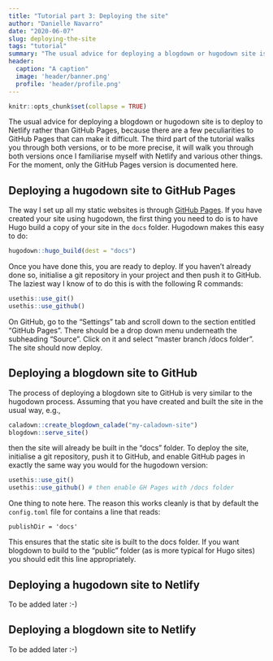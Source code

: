 ```yaml
---
title: "Tutorial part 3: Deploying the site"
author: "Danielle Navarro"
date: "2020-06-07"
slug: deploying-the-site
tags: "tutorial"
summary: "The usual advice for deploying a blogdown or hugodown site is to deploy to Netlify rather than GitHub Pages, because there are a few peculiarities to GitHub Pages that can make it difficult. The third part of the tutorial walks you through both versions."
header:
  caption: "A caption"
  image: 'header/banner.png'
  profile: 'header/profile.png'
---
```


```r
knitr::opts_chunk$set(collapse = TRUE)
```


The usual advice for deploying a blogdown or hugodown site is to deploy to Netlify rather than GitHub Pages, because there are a few peculiarities to GitHub Pages that can make it difficult. The third part of the tutorial walks you through both versions, or to be more precise, it will walk you through both versions once I familiarise myself with Netlify and various other things. For the moment, only the GitHub Pages version is documented here.

## Deploying a hugodown site to GitHub Pages

The way I set up all my static websites is through [GitHub Pages](https://pages.github.com/). If you have created your site using hugodown, the first thing you need to do is to have Hugo build a copy of your site in the `docs` folder. Hugodown makes this easy to do:

```r
hugodown::hugo_build(dest = "docs")
```

Once you have done this, you are ready to deploy. If you haven't already done so, initialise a git repository in your project and then push it to GitHub. The laziest way I know of to do this is with the following R commands:
```r
usethis::use_git()
usethis::use_github()
```
On GitHub, go to the "Settings" tab and scroll down to the section entitled "GitHub Pages". There should be a drop down menu underneath the subheading "Source". Click on it and select "master branch /docs folder". The site should now deploy. 

## Deploying a blogdown site to GitHub

The process of deploying a blogdown site to GitHub is very similar to the hugodown process. Assuming that you have created and built the site in the usual way, e.g.,

```r
caladown::create_blogdown_calade("my-caladown-site")
blogdown::serve_site()
```

then the site will already be built in the "docs" folder. To deploy the site, initialise a git repository, push it to GitHub, and enable GitHub pages in exactly the same way you would for the hugodown version:

```r
usethis::use_git()
usethis::use_github() # then enable GH Pages with /docs folder
```

One thing to note here. The reason this works cleanly is that by default the `config.toml` file for contains a line that reads:

```
publishDir = 'docs'
```

This ensures that the static site is built to the docs folder. If you want blogdown to build to the "public" folder (as is more typical for Hugo sites) you should edit this line appropriately.



## Deploying a hugodown site to Netlify

To be added later :-) 



## Deploying a blogdown site to Netlify

To be added later :-) 


